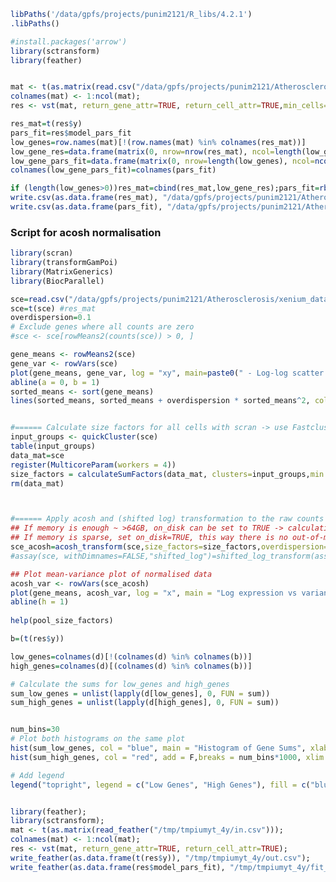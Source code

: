 ```r
libPaths('/data/gpfs/projects/punim2121/R_libs/4.2.1')
.libPaths()
```

```r
#install.packages('arrow')
library(sctransform)
library(feather)


mat <- t(as.matrix(read.csv("/data/gpfs/projects/punim2121/Atherosclerosis/xenium_data/processed_data/ssam_analysis/test.csv"))) 
colnames(mat) <- 1:ncol(mat); 
res <- vst(mat, return_gene_attr=TRUE, return_cell_attr=TRUE,min_cells=1,method='poisson')

res_mat=t(res$y)
pars_fit=res$model_pars_fit
low_genes=row.names(mat)[!(row.names(mat) %in% colnames(res_mat))]
low_gene_res=data.frame(matrix(0, nrow=nrow(res_mat), ncol=length(low_genes),dimnames=list(Rows = row.names(res_mat),Cols=low_genes)))
low_gene_pars_fit=data.frame(matrix(0, nrow=length(low_genes), ncol=ncol(pars_fit)),row.names=low_genes)
colnames(low_gene_pars_fit)=colnames(pars_fit)

if (length(low_genes>0))res_mat=cbind(res_mat,low_gene_res);pars_fit=rbind(pars_fit,low_gene_pars_fit)
write.csv(as.data.frame(res_mat), "/data/gpfs/projects/punim2121/Atherosclerosis/xenium_data/processed_data/ssam_analysis/test_out.csv"); 
write.csv(as.data.frame(pars_fit), "/data/gpfs/projects/punim2121/Atherosclerosis/xenium_data/processed_data/ssam_analysis/test_fit_params.csv")

```
### Script for acosh normalisation 

```r
library(scran)
library(transformGamPoi)
library(MatrixGenerics)
library(BiocParallel)
```

```r

sce=read.csv("/data/gpfs/projects/punim2121/Atherosclerosis/xenium_data/processed_data/ssam_analysis/test.csv")
sce=t(sce) #res_mat
overdispersion=0.1
# Exclude genes where all counts are zero
#sce <- sce[rowMeans2(counts(sce)) > 0, ]

gene_means <- rowMeans2(sce)
gene_var <- rowVars(sce)
plot(gene_means, gene_var, log = "xy", main=paste0(" - Log-log scatter plot of mean vs variance"))
abline(a = 0, b = 1)
sorted_means <- sort(gene_means)
lines(sorted_means, sorted_means + overdispersion * sorted_means^2, col = "purple")


#====== Calculate size factors for all cells with scran -> use Fastcluster clusters for this ===========
input_groups <- quickCluster(sce)
table(input_groups)
data_mat=sce
register(MulticoreParam(workers = 4))
size_factors = calculateSumFactors(data_mat, clusters=input_groups,min.mean=0.00001)
rm(data_mat)



#====== Apply acosh and (shifted log) transformation to the raw counts ============
## If memory is enough ~ >64GB, on_disk can be set to TRUE -> calculation is much faster using memory
## If memory is sparse, set on_disk=TRUE, this way there is no out-of-memory error, in exchange for slower speed
sce_acosh=acosh_transform(sce,size_factors=size_factors,overdispersion=FALSE,on_disk = TRUE)
#assay(sce, withDimnames=FALSE,"shifted_log")=shifted_log_transform(assay(sce,"counts"),size_factors=size_factors,overdispersion=TRUE,on_disk=TRUE)

## Plot mean-variance plot of normalised data
acosh_var <- rowVars(sce_acosh)
plot(gene_means, acosh_var, log = "x", main = "Log expression vs variance of acosh stabilized values")
abline(h = 1)
  
help(pool_size_factors)

```




```r







b=(t(res$y))

low_genes=colnames(d)[!(colnames(d) %in% colnames(b))]
high_genes=colnames(d)[(colnames(d) %in% colnames(b))]

# Calculate the sums for low_genes and high_genes
sum_low_genes = unlist(lapply(d[low_genes], 0, FUN = sum))
sum_high_genes = unlist(lapply(d[high_genes], 0, FUN = sum))


num_bins=30
# Plot both histograms on the same plot
hist(sum_low_genes, col = "blue", main = "Histogram of Gene Sums", xlab = "Sum", ylab = "Frequency", breaks = num_bins)
hist(sum_high_genes, col = "red", add = F,breaks = num_bins*1000, xlim = c(0, 1)) #max(c(sum_low_genes, sum_high_genes))

# Add legend
legend("topright", legend = c("Low Genes", "High Genes"), fill = c("blue", "red"))



```

```r
library(feather); 
library(sctransform); 
mat <- t(as.matrix(read_feather("/tmp/tmpiumyt_4y/in.csv"))); 
colnames(mat) <- 1:ncol(mat); 
res <- vst(mat, return_gene_attr=TRUE, return_cell_attr=TRUE); 
write_feather(as.data.frame(t(res$y)), "/tmp/tmpiumyt_4y/out.csv"); 
write_feather(as.data.frame(res$model_pars_fit), "/tmp/tmpiumyt_4y/fit_params.csv");
```

